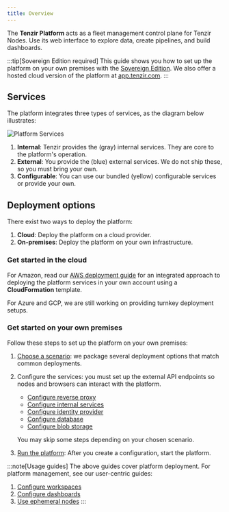 ```yaml
---
title: Overview
---
```


The **Tenzir Platform** acts as a fleet management control plane for Tenzir
Nodes. Use its web interface to explore data, create pipelines, and build
dashboards.

:::tip[Sovereign Edition required]
This guide shows you how to set up the platform on your own premises with the
[Sovereign Edition](https://tenzir.com/pricing). We also offer a hosted cloud
version of the platform at [app.tenzir.com](https://app.tenzir.com).
:::

## Services

The platform integrates three types of services, as the diagram below illustrates:

![Platform Services](./platform-services.svg)

1. **Internal**: Tenzir provides the (gray) internal services. They are core to the platform's operation.
2. **External**: You provide the (blue) external services. We do not ship these, so you must bring your own.
3. **Configurable**: You can use our bundled (yellow) configurable services or provide your own.

## Deployment options

There exist two ways to deploy the platform:

1. **Cloud**: Deploy the platform on a cloud provider.
2. **On-premises**: Deploy the platform on your own infrastructure.

### Get started in the cloud

For Amazon, read our [AWS deployment
guide](/guides/platform-setup/deploy-on-aws) for an integrated approach to
deploying the platform services in your own account using a **CloudFormation**
template.

For Azure and GCP, we are still working on providing turnkey deployment setups.

### Get started on your own premises

Follow these steps to set up the platform on your own premises:


<Steps>

1. [Choose a scenario](/guides/platform-setup/choose-a-scenario): we package
   several deployment options that match common deployments.

2. Configure the services: you must set up the external API endpoints so nodes
   and browsers can interact with the platform.
   - [Configure reverse proxy](/guides/platform-setup/configure-reverse-proxy)
   - [Configure internal services](/guides/platform-setup/configure-internal-services)
   - [Configure identity provider](/guides/platform-setup/configure-identity-provider)
   - [Configure database](/guides/platform-setup/configure-database)
   - [Configure blob storage](/guides/platform-setup/configure-blob-storage)

   You may skip some steps depending on your chosen scenario.

3. [Run the platform](/guides/platform-setup/run-the-platform): After you create
   a configuration, start the platform.

</Steps>

:::note[Usage guides]
The above guides cover platform deployment. For platform management, see our
user-centric guides:

1. [Configure workspaces](/guides/platform-management/configure-workspaces)
2. [Configure dashboards](/guides/platform-management/configure-dashboards)
3. [Use ephemeral nodes](/guides/platform-management/use-ephemeral-nodes)
   :::
